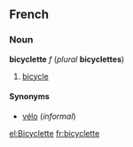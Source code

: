 ==French==
===Noun===
'''bicyclette''' ''f'' (''plural'' '''bicyclettes''')

#[[bicycle]]

====Synonyms====
*[[vélo]] (''informal'')
[[el:Bicyclette]]
[[fr:bicyclette]]